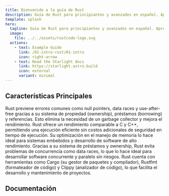 ```yaml
---
title: Bienvenido a la guía de Rust
description: Guía de Rust para principiantes y avanzados en español. Aprende Rust desde cero con ejemplos y ejercicios.
template: splash
hero:
  tagline: Guía de Rust para principiantes y avanzados en español. Aprende Rust desde cero con ejemplos y ejercicios.
  image:
    file: ../../assets/rustcode-logo.svg
  actions:
    - text: Example Guide
      link: /01-intro-rust/01-intro
      icon: right-arrow
    - text: Read the Starlight docs
      link: https://starlight.astro.build
      icon: external
      variant: minimal
---
```



## Características Principales

<CardGrid stagger>
	<Card title="Seguridad de memoria sin recolección de basura 🛡️" icon="pencil">
		Rust previene errores comunes como null pointers, data races y use-after-free gracias a su sistema de propiedad (ownership), préstamos (borrowing) y referencias. Esto elimina la necesidad de un garbage collector y mejora el rendimiento.
	</Card>
	<Card title="Alto rendimiento 🚀" icon="add-document">
		Rust ofrece un rendimiento comparable a C y C++, permitiendo una ejecución eficiente sin costos adicionales de seguridad en tiempo de ejecución. Su optimización en el manejo de memoria lo hace ideal para sistemas embebidos y desarrollo de software de alto rendimiento.
	</Card>
	<Card title="Concurrencia segura y eficiente ⚡" icon="setting">
		Gracias a su sistema de préstamos y ownership, Rust evita problemas de concurrencia como data races, lo que lo hace ideal para desarrollar software concurrente y paralelo sin riesgos.
	</Card>
	<Card title="Ecosistema y herramientas poderosas 🔧" icon="open-book">
		Rust cuenta con herramientas como Cargo (su gestor de paquetes y compilador), Rustfmt (formateador de código) y Clippy (analizador de código), lo que facilita el desarrollo y mantenimiento de proyectos.
	</Card>
</CardGrid>


## Documentación

<Card title='Temario de la guia' icon='open-book'>
	<AllDocs />
</Card>
